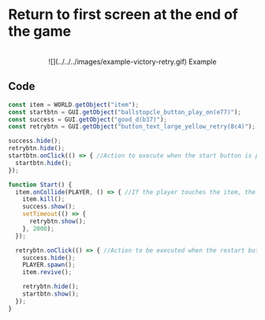 
# Return to first screen at the end of the game

<br />
<center>![](../../../images/example-victory-retry.gif) Example</center>

## Code

```js showLineNumbers copy
const item = WORLD.getObject("item");
const startbtn = GUI.getObject("ballstopcle_button_play_on(e77)");
const success = GUI.getObject("good_d(b37)");
const retrybtn = GUI.getObject("button_text_large_yellow_retry(8c4)");

success.hide();
retrybtn.hide();
startbtn.onClick(() => { //Action to execute when the start button is pressed
  startbtn.hide();
});

function Start() {
  item.onCollide(PLAYER, () => { //If the player touches the item, the game ends
    item.kill();
    success.show();
    setTimeout(() => {
      retrybtn.show();
    }, 2000);
  });

  retrybtn.onClick(() => { //Action to be executed when the restart button is pressed
    success.hide();
    PLAYER.spawn();
    item.revive();

    retrybtn.hide();
    startbtn.show();
  });
}
```
